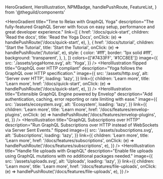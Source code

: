   HeroGradient,
  HeroIllustration,
  NPMBadge,
  handlePushRoute,
  FeatureList,
} from '@theguild/components'

<HeroGradient
  title="Time to Relax with GraphQL Yoga"
  description="The fully-featured GraphQL Server with focus on easy setup, performance and great developer experience."
  link={[
    {
      href: '/docs/quick-start',
      children: 'Read the docs',
      title: 'Read the Yoga Docs',
      onClick: (e) => handlePushRoute('/docs/quick-start', e),
    },
    {
      href: '/docs/tutorial',
      children: 'Start the Tutorial',
      title: 'Start the Tutorial',
      onClick: (e) => handlePushRoute('/tutorial', e),
      style: {
        color: '#fff',
        border: '1px solid #fff',
        background: 'transparent',
      },
    },
  ]}
  colors={['#7433FF', '#1CC8EE']}
  image={{
    src: './assets/yogaHome.svg',
    alt: 'Yoga',
  }}
/>
<HeroIllustration
  flipped
  title="GraphQL over HTTP compliant"
  description="Yoga follows the GraphQL over HTTP specification."
  image={{
    src: '/assets/http.svg',
    alt: 'Server over HTTP',
    loading: 'lazy',
  }}
  link={{
    children: 'Learn more',
    title: 'Learn more',
    href: '/docs/quick-start',
    onClick: (e) => handlePushRoute('/docs/quick-start', e),
  }}
/>
<HeroIllustration
  title="Extensible GraphQL Engine powered by Envelop"
  description="Add authentication, caching, error reporting or rate limiting with ease."
  image={{
    src: '/assets/ecosystem.svg',
    alt: 'Ecosystem',
    loading: 'lazy',
  }}
  link={{
    children: 'Learn more',
    title: 'Learn more',
    href: '/docs/features/envelop-plugins',
    onClick: (e) => handlePushRoute('/docs/features/envelop-plugins', e),
  }}
/>
<HeroIllustration
  title="GraphQL Subscriptions over HTTP"
  description="Run GraphQL Subscriptions over HTTP instead of WebSockets via Server Sent Events."
  flipped
  image={{
    src: '/assets/subscriptions.svg',
    alt: 'Subscriptions',
    loading: 'lazy',
  }}
  link={{
    children: 'Learn more',
    title: 'Learn more',
    href: '/docs/features/subscriptions',
    onClick: (e) => handlePushRoute('/docs/features/subscriptions', e),
  }}
/>
<HeroIllustration
  title="Handle file uploads with GraphQL"
  description="Enable file uploads using GraphQL mutations with no additional packages needed."
  image={{
    src: '/assets/uploads.svg',
    alt: 'Uploads',
    loading: 'lazy',
  }}
  link={{
    children: 'Learn more',
    title: 'Learn more',
    href: '/docs/features/file-uploads',
    onClick: (e) => handlePushRoute('/docs/features/file-uploads', e),
  }}
/>
